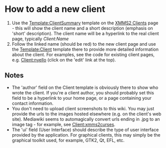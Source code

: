 = How to add a new client =
# Use the [[Template:ClientSummary]] template on the [[XMMS2 Clients]] page - this will show the client name and a short description (emphasis on 'short' description). The client name will be a hyperlink to the real client page, typically ''Client:Name''
# Follow the linked name (should be red) to the new client page and use the [[Template:Client]] template there to provide more detailed information about the client. For examples, see the code for existing client pages, e.g. [[Client:nyello]] (click on the 'edit' link at the top).

== Notes ==
* The 'author' field on the Client template is obviously there to show who wrote the client. If you're a client author, you should probably set this field to be a hyperlink to your home page, or a page containing your contact information.
* You don't need to upload client screenshots to this wiki. You may just provide the urls to the images hosted elsewhere (e.g. on the client's web site). Mediawiki seems to automagically convert urls ending in .jpg to an image tag - for example, see [[Client:xmms2curses]].
* The 'ui' field (User Interface) should describe the type of user interface provided by the application. For graphical clients, this may simply be the graphical toolkit used, for example, GTK2, Qt, EFL, etc.